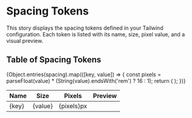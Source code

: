 
<Meta title='Spacing' />

# Spacing Tokens

This story displays the spacing tokens defined in your Tailwind configuration.
Each token is listed with its name, size, pixel value, and a visual preview.

## Table of Spacing Tokens

<table
  style={{
    width: '100%',
    borderCollapse: 'collapse',
    textAlign: 'left',
    fontSize: '14px',
  }}
>
  <thead
    style={{
      backgroundColor: '#f9f9f9',
      textTransform: 'uppercase',
      fontSize: '12px',
      borderBottom: '1px solid #ddd',
    }}
  >
    <tr>
      <th style={{ padding: '8px' }}>Name</th>
      <th style={{ padding: '8px' }}>Size</th>
      <th style={{ padding: '8px' }}>Pixels</th>
      <th style={{ padding: '8px' }}>Preview</th>
    </tr>
  </thead>
  <tbody>
    {Object.entries(spacing).map(([key, value]) => {
      const pixels =
        parseFloat(value) * (String(value).endsWith('rem') ? 16 : 1);
      return (
        <tr key={key} style={{ borderBottom: '1px solid #ddd' }}>
          <td style={{ padding: '8px' }}>{key}</td>
          <td style={{ padding: '8px' }}>{value}</td>
          <td style={{ padding: '8px' }}>{pixels}px</td>
          <td style={{ padding: '8px' }}>
            <div
              style={{
                border: '1px solid #ddd',
                backgroundColor: '#f0f0f0',
                height: '16px',
              }}
            >
              <div
                style={{
                  backgroundColor: 'hsl(238.46deg 31.71% 48.24%)',
                  width: value,
                  height: '100%',
                }}
              />
            </div>
          </td>
        </tr>
      );
    })}
  </tbody>
</table>
